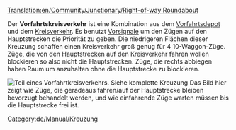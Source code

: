 [[Translation:en/Community/Junctionary/Right-of-way Roundabout]]

{{de/Community/Junctionary/Kreuzungsmenü}}
Der '''Vorfahrtskreisverkehr''' ist eine Kombination aus dem [[de/Manual/Zugdepot bauen#erweiterte-depotkonfigurationen|Vorfahrtsdepot]] und dem [[de/Community/Junctionary/Kreisverkehr|Kreisverkehr]]. Es benutzt [[de/Manual/Signale#vorsignale|Vorsignale]] um den Zügen auf den Hauptstrecken die Priorität zu geben. Die niedrigeren Flächen dieser Kreuzung schaffen einen Kreisverkehr groß genug für 4 10-Waggon-Züge. Züge, die von den Hauptstrecken auf den Kreisverkehr fahren wollen blockieren so also nicht die Hauptstrecken. Züge, die rechts abbiegen haben Raum um anzuhalten ohne die Hauptstrecke zu blockieren.

[[File:en/Community/Junctionary/AdvancedMain4WaySmall.png|none|frame|Teil eines Vorfahrtkreisverkehrs. [[Media:en/Community/Junctionary/AdvancedMain4Way.png|Siehe komplette Kreuzung]]]]
Das Bild hier zeigt wie Züge, die geradeaus fahren/auf der Hauptstrecke bleiben bevorzugt behandelt werden, und wie einfahrende Züge warten müssen bis die Hauptstrecke frei ist.

{{de/Community/Junctionary/Kreuzungskriterien|Teuer|4|1|0|1|1|1|1|0|1|1|2||Ausgefallene Züge blockieren entweder das eine Gleis oder alle Abbiegungen nach links.|
*Sehr hohe Kapazität.
*Staus unwahrscheinlich aber möglich (Abbiegungen nach links).
*Züge können die Kreuzung benutzen um umzudrehen.
*Verbraucht viel Platz, 22 x 22. (220 zusätzliche Felder benutzt)
*Maximale Signaldichte: 8
*Minimale Felder zwischen Doppelkurve: 1 (Diagonal) 
}}

[[Category:de/Manual/Kreuzung]]